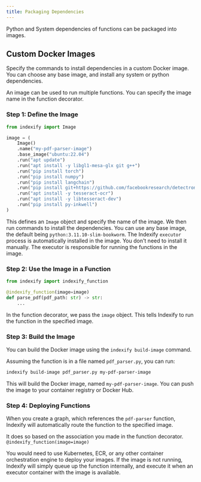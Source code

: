 ```yaml
---
title: Packaging Dependencies
---
```


Python and System dependencies of functions can be packaged into images. 

## Custom Docker Images

Specify the commands to install dependencies in a custom Docker image. You can choose any base image, and install any system or python dependencies.

An image can be used to run multiple functions. You can specify the image name in the function decorator.

### Step 1: Define the Image
```python
from indexify import Image

image = (
    Image()
    .name("my-pdf-parser-image")
    .base_image("ubuntu:22.04")
    .run("apt update")
    .run("apt install -y libgl1-mesa-glx git g++")
    .run("pip install torch")
    .run("pip install numpy")
    .run("pip install langchain")
    .run("pip install git+https://github.com/facebookresearch/detectron2.git@v0.6")
    .run("apt install -y tesseract-ocr")
    .run("apt install -y libtesseract-dev")
    .run("pip install py-inkwell")
)
```

This defines an `Image` object and specify the name of the image. We then run commands to install the dependencies.
You can use any base image, the default being `python:3.11.10-slim-bookworm`.
<Note>
The Indexify `executor` process is automatically installed in the image. You don't need to install it manually. The executor is responsible
for running the functions in the image.
</Note>

### Step 2: Use the Image in a Function
```python
from indexify import indexify_function

@indexify_function(image=image)
def parse_pdf(pdf_path: str) -> str:
    ...
```

In the function decorator, we pass the `image` object. This tells Indexify to run the function in the specified image.

### Step 3: Build the Image
You can build the Docker image using the `indexify build-image` command.

Assuming the function is in a file named `pdf_parser.py`, you can run:

```bash
indexify build-image pdf_parser.py my-pdf-parser-image
```

This will build the Docker image, named `my-pdf-parser-image`. You can push the image to your container registry or Docker Hub.

### Step 4: Deploying Functions

When you create a graph, which references the `pdf-parser` function, Indexify will automatically route the function to the specified image.

It does so based on the association you made in the function decorator. `@indexify_function(image=image)`

<Note>
You would need to use Kubernetes, ECR, or any other container orchestration engine to deploy your images.
If the image is not running, Indexify will simply queue up the function internally, and execute it when an executor container 
with the image is available.
</Note>
